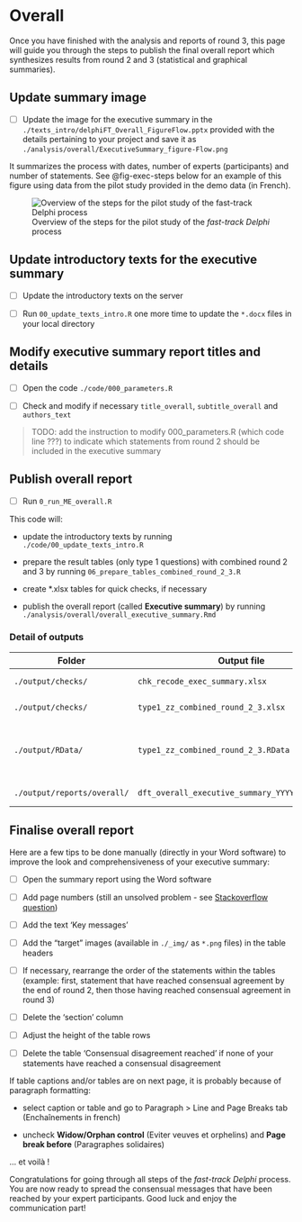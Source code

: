 # Overall

Once you have finished with the analysis and reports of round 3, this page will guide you through the steps to publish the final overall report which synthesizes results from round 2 and 3 (statistical and graphical summaries).

## Update summary image {#sec-update-summary-image}

-   [ ] Update the image for the executive summary in the `./texts_intro/delphiFT_Overall_FigureFlow.pptx` provided with the details pertaining to your project and save it as `./analysis/overall/ExecutiveSummary_figure-Flow.png`

It summarizes the process with dates, number of experts (participants) and number of statements. See @fig-exec-steps below for an example of this figure using data from the pilot study provided in the demo data (in French).

![Overview of the steps for the pilot study of the *fast-track Delphi* process](_img/ExecutiveSummary_figure-Flow.png){#fig-exec-steps fig-align="center"}

## Update introductory texts for the executive summary {#sec-update-introductory-texts-for-the-executive-summary}

-   [ ] Update the introductory texts on the server

-   [ ] Run `00_update_texts_intro.R` one more time to update the `*.docx` files in your local directory

## Modify executive summary report titles and details {#sec-modify-executive-summary-report-title}

-   [ ] Open the code `./code/000_parameters.R`

-   [ ] Check and modify if necessary `title_overall`, `subtitle_overall` and `authors_text`

> TODO: add the instruction to modify 000_parameters.R (which code line ???) to indicate which statements from round 2 should be included in the executive summary

## Publish overall report {#sec-publish-overall-report}

-   [ ] Run `0_run_ME_overall.R`

This code will:

-   update the introductory texts by running `./code/00_update_texts_intro.R`

-   prepare the result tables (only type 1 questions) with combined round 2 and 3 by running `06_prepare_tables_combined_round_2_3.R`

-   create \*.xlsx tables for quick checks, if necessary

-   publish the overall report (called **Executive summary**) by running `./analysis/overall/overall_executive_summary.Rmd`

### Detail of outputs

| Folder             | Output file                        | Description                                         |
|------------------|--------------------|----------------------------------|
| `./output/checks/` | `chk_recode_exec_summary.xlsx`      | Quick check table                                  |
| `./output/checks/` | `type1_zz_combined_round_2_3.xlsx`  | Quick check table                                  |
| `./output/RData/`  | `type1_zz_combined_round_2_3.RData` | Clean data for all type 1 questions from round 2 and 3  |
| `./output/reports/overall/` | `dft_overall_executive_summary_YYYY_MM_DD.docx`  | **Executive summary**  |

## Finalise overall report {#sec-finalize-overall-report}

Here are a few tips to be done manually (directly in your Word software) to improve the look and comprehensiveness of your executive summary:

-   [ ] Open the summary report using the Word software

-   [ ] Add page numbers (still an unsolved problem - see [Stackoverflow question](https://stackoverflow.com/questions/75410413/rmarkdown-officedown-block-landscape-no-page-number))

-   [ ] Add the text 'Key messages'

-   [ ] Add the "target" images (available in `./_img/` as `*.png` files) in the table headers

-   [ ] If necessary, rearrange the order of the statements within the tables (example: first, statement that have reached consensual agreement by the end of round 2, then those having reached consensual agreement in round 3)

-   [ ] Delete the 'section' column

-   [ ] Adjust the height of the table rows

-   [ ] Delete the table 'Consensual disagreement reached' if none of your statements have reached a consensual disagreement

::: callout-tip
If table captions and/or tables are on next page, it is probably because of paragraph formatting:

-   select caption or table and go to Paragraph \> Line and Page Breaks tab (Enchaînements in french)

-   uncheck **Widow/Orphan control** (Eviter veuves et orphelins) and **Page break before** (Paragraphes solidaires)
:::

... et voilà !

Congratulations for going through all steps of the *fast-track Delphi* process. You are now ready to spread the consensual messages that have been reached by your expert participants. Good luck and enjoy the communication part!
